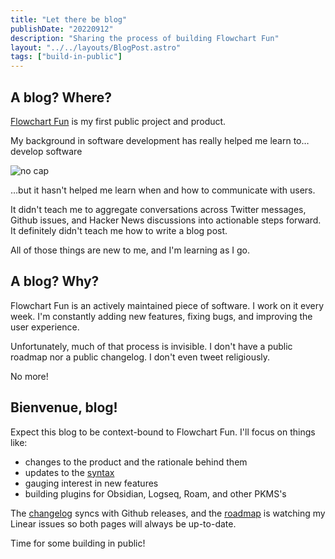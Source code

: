 ```yaml
---
title: "Let there be blog"
publishDate: "20220912"
description: "Sharing the process of building Flowchart Fun"
layout: "../../layouts/BlogPost.astro"
tags: ["build-in-public"]
---
```


## A blog? Where?

[Flowchart Fun](https://flowchart.fun) is my first public project and product.

My background in software development has really helped me learn to&hellip; develop software

![no cap](https://media0.giphy.com/media/VinEXyAS1EI1LUZdjl/200w.webp?cid=ecf05e47hfweena8xwih6u0lgl9pifxmyvy5p2m1j0enjgvv&rid=200w.webp&ct=s)

&hellip;but it hasn't helped me learn when and how to communicate with users.

It didn't teach me to aggregate conversations across Twitter messages, Github issues, and Hacker News discussions into actionable steps forward. It definitely didn't teach me how to write a blog post.

All of those things are new to me, and I'm learning as I go.

## A blog? Why?

Flowchart Fun is an actively maintained piece of software. I work on it every week. I'm constantly adding new features, fixing bugs, and improving the user experience.

Unfortunately, much of that process is invisible. I don't have a public roadmap nor a public changelog. I don't even tweet religiously.

No more!

## Bienvenue, blog!

Expect this blog to be context-bound to Flowchart Fun. I'll focus on things like:

- changes to the product and the rationale behind them
- updates to the [syntax](https://github.com/tone-row/graph-selector-syntax)
- gauging interest in new features
- building plugins for Obsidian, Logseq, Roam, and other PKMS's

The [changelog](/changelog) syncs with Github releases, and the [roadmap](/roadmap) is watching my Linear issues so both pages will always be up-to-date.

Time for some building in public!
